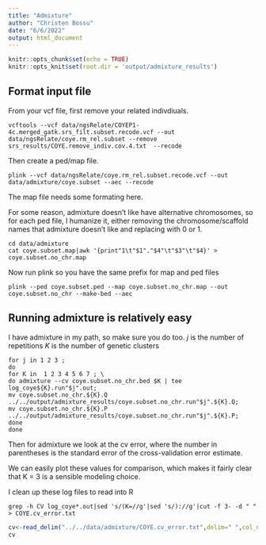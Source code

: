 ```yaml
---
title: "Admixture"
author: "Christen Bossu"
date: "6/6/2022"
output: html_document
---
```


```r
knitr::opts_chunk$set(echo = TRUE)
knitr::opts_knit$set(root.dir = 'output/admixture_results')
```

## Format input file
From your vcf file, first remove your related indivdiuals. 

```
vcftools --vcf data/ngsRelate/COYEP1-4c.merged_gatk.srs_filt.subset.recode.vcf --out data/ngsRelate/coye.rm_rel.subset --remove srs_results/COYE.remove_indiv.cov.4.txt  --recode
```
Then create a ped/map file.
```
plink --vcf data/ngsRelate/coye.rm_rel.subset.recode.vcf --out data/admixture/coye.subset --aec --recode
```
The map file needs some formating here.

For some reason, admixture doesn't like have alternative chromosomes, so for each ped file, I humanize it, either removing the chromosome/scaffold names that admixture doesn't like and replacing with 0 or 1.

```
cd data/admixture
cat coye.subset.map|awk '{print"1\t"$1"."$4"\t"$3"\t"$4}' > coye.subset.no_chr.map
```

Now run plink so you have the same prefix for map and ped files

```
plink --ped coye.subset.ped --map coye.subset.no_chr.map --out coye.subset.no_chr --make-bed --aec
```

## Running admixture is relatively easy
I have admixture in my path, so make sure you do too.
*j* is the number of repetitions
*K* is the number of genetic clusters
```
for j in 1 2 3 ;
do
for K in  1 2 3 4 5 6 7 ; \
do admixture --cv coye.subset.no_chr.bed $K | tee log_coye${K}.run"$j".out;
mv coye.subset.no_chr.${K}.Q ../../output/admixture_results/coye.subset.no_chr.run"$j".${K}.Q;
mv coye.subset.no_chr.${K}.P ../../output/admixture_results/coye.subset.no_chr.run"$j".${K}.P;
done
done
```

Then for admixture we look at the cv error, where the number in parentheses is the standard error of the cross-validation error estimate.

We can easily plot these values for comparison, which makes it fairly clear that K = 3 is a sensible modeling choice.

I clean up these log files to read into R
```
grep -h CV log_coye*.out|sed 's/(K=//g'|sed 's/)://g'|cut -f 3- -d " " > COYE.cv_error.txt
```

```r
cv<-read_delim("../../data/admixture/COYE.cv_error.txt",delim=" ",col_names = F) %>% rename(K=X1,cv_error=X2)
cv
```


